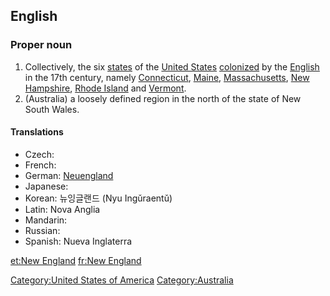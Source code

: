 ==English==
{{wikipedia}}
===Proper noun===
{{en-proper noun|sg=[[new|New]] [[England]]}}

# Collectively, the six [[state]]s of the [[United States]] [[colonize]]d by the [[English]] in the 17th century, namely [[Connecticut]], [[Maine]], [[Massachusetts]], [[New Hampshire]], [[Rhode Island]] and [[Vermont]].
# (Australia) a loosely defined region in the north of the state of New South Wales.

====Translations====
* Czech: {{t-|cs|Nová Anglie|f}}
* French: {{t+|fr|Nouvelle-Angleterre|f}}
* German: [[Neuengland]]
* Japanese: {{t+|ja|ニューイングランド|tr=Nyū Ingurando|sc=Jpan}}
* Korean: 뉴잉글랜드 (Nyu Ingǔraentǔ)
* Latin: Nova Anglia {{f}}
* Mandarin: {{t|cmn|新英格蘭|tr=xīnyīnggélán|sc=Hani|xs=Mandarin}}
* Russian: {{t-|ru|Новая Англия|f|tr=Nóvaja Ánglija|sc=Cyrl}}
* Spanish: Nueva Inglaterra {{f}}


[[Category:United States of America]]
[[Category:Australia]]

[[et:New England]]
[[fr:New England]]